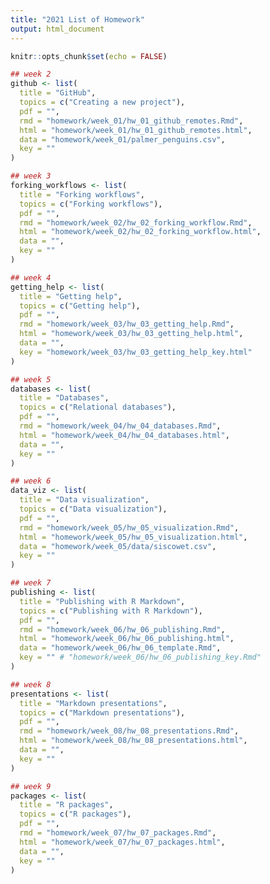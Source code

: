 ```yaml
---
title: "2021 List of Homework"
output: html_document
---
```


```r
knitr::opts_chunk$set(echo = FALSE)
```

```r
## week 2
github <- list(
  title = "GitHub",
  topics = c("Creating a new project"),
  pdf = "",
  rmd = "homework/week_01/hw_01_github_remotes.Rmd",
  html = "homework/week_01/hw_01_github_remotes.html",
  data = "homework/week_01/palmer_penguins.csv",
  key = ""
)

## week 3
forking_workflows <- list(
  title = "Forking workflows",
  topics = c("Forking workflows"),
  pdf = "",
  rmd = "homework/week_02/hw_02_forking_workflow.Rmd",
  html = "homework/week_02/hw_02_forking_workflow.html",
  data = "",
  key = ""
)

## week 4
getting_help <- list(
  title = "Getting help",
  topics = c("Getting help"),
  pdf = "",
  rmd = "homework/week_03/hw_03_getting_help.Rmd",
  html = "homework/week_03/hw_03_getting_help.html",
  data = "",
  key = "homework/week_03/hw_03_getting_help_key.html"
)

## week 5
databases <- list(
  title = "Databases",
  topics = c("Relational databases"),
  pdf = "",
  rmd = "homework/week_04/hw_04_databases.Rmd",
  html = "homework/week_04/hw_04_databases.html",
  data = "",
  key = ""
)

## week 6
data_viz <- list(
  title = "Data visualization",
  topics = c("Data visualization"),
  pdf = "",
  rmd = "homework/week_05/hw_05_visualization.Rmd",
  html = "homework/week_05/hw_05_visualization.html",
  data = "homework/week_05/data/siscowet.csv",
  key = ""
)

## week 7
publishing <- list(
  title = "Publishing with R Markdown",
  topics = c("Publishing with R Markdown"),
  pdf = "",
  rmd = "homework/week_06/hw_06_publishing.Rmd",
  html = "homework/week_06/hw_06_publishing.html",
  data = "homework/week_06/hw_06_template.Rmd",
  key = "" # "homework/week_06/hw_06_publishing_key.Rmd"
)

## week 8
presentations <- list(
  title = "Markdown presentations",
  topics = c("Markdown presentations"),
  pdf = "",
  rmd = "homework/week_08/hw_08_presentations.Rmd",
  html = "homework/week_08/hw_08_presentations.html",
  data = "",
  key = ""
)

## week 9
packages <- list(
  title = "R packages",
  topics = c("R packages"),
  pdf = "",
  rmd = "homework/week_07/hw_07_packages.Rmd",
  html = "homework/week_07/hw_07_packages.html",
  data = "",
  key = ""
)
```


